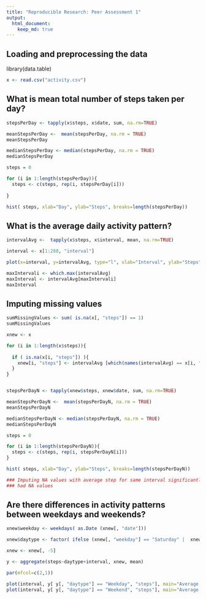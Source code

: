 ```yaml
---
title: "Reproducible Research: Peer Assessment 1"
output: 
  html_document:
    keep_md: true
---
```



## Loading and preprocessing the data

library(data.table)

```r

x <- read.csv("activity.csv")

```

## What is mean total number of steps taken per day?

```r

stepsPerDay <- tapply(x$steps, x$date, sum, na.rm=TRUE)

meanStepsPerDay <-  mean(stepsPerDay, na.rm = TRUE)
meanStepsPerDay

medianStepsPerDay <- median(stepsPerDay, na.rm = TRUE)
medianStepsPerDay

steps = 0

for (i in 1:length(stepsPerDay)){
  steps <- c(steps, rep(i, stepsPerDay[i]))
  
}

hist( steps, xlab="Day", ylab="Steps", breaks=length(stepsPerDay))

```

## What is the average daily activity pattern?

```r
intervalAvg <-  tapply(x$steps, x$interval, mean, na.rm=TRUE)

interval <- x[1:288, "interval"]

plot(x=interval, y=intervalAvg, type="l", xlab="Interval", ylab="Steps")

maxIntervali <- which.max(intervalAvg)
maxInterval <- intervalAvg[maxIntervali]
maxInterval

```

## Imputing missing values

```r

sumMissingValues <- sum( is.na(x[, "steps"]) == 1)
sumMissingValues

xnew <- x

for (i in 1:length(x$steps)){
  
  if ( is.na(x[i, "steps"]) ){
    xnew[i, "steps"] <- intervalAvg [which(names(intervalAvg) == x[i, "interval"])]
  }
}


stepsPerDayN <- tapply(xnew$steps, xnew$date, sum, na.rm=TRUE)

meanStepsPerDayN <-  mean(stepsPerDayN, na.rm = TRUE)
meanStepsPerDayN

medianStepsPerDayN <- median(stepsPerDayN, na.rm = TRUE)
medianStepsPerDayN

steps = 0

for (i in 1:length(stepsPerDayN)){
  steps <- c(steps, rep(i, stepsPerDayN[i]))
}

hist( steps, xlab="Day", ylab="Steps", breaks=length(stepsPerDayN))

### Imputing NA values with average step for same interval significantly raised daily steps per day where the day 
### had NA values


```

## Are there differences in activity patterns between weekdays and weekends?

```r

xnew$weekday <- weekdays( as.Date (xnew[, "date"]))

xnew$daytype <- factor( ifelse (xnew[, "weekday"] == "Saturday" |  xnew[, "weekday"] == "Sunday", "Weekend", "Weekday") )

xnew <- xnew[, -5]

y <- aggregate(steps~daytype+interval, xnew, mean)

par(mfcol=c(2,1))

plot(interval, y[ y[, "daytype"] == "Weekday", "steps"], main="Average steps on weekdays", type="l")
plot(interval, y[ y[, "daytype"] == "Weekend", "steps"], main="Average steps on weekends", type="l")

```
